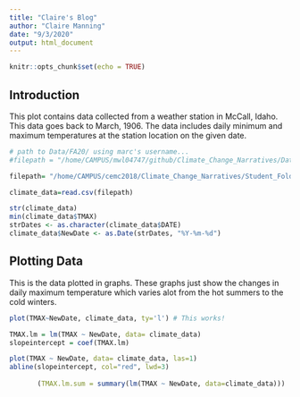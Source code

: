 ```yaml
---
title: "Claire's Blog"
author: "Claire Manning"
date: "9/3/2020"
output: html_document
---
```


```r
knitr::opts_chunk$set(echo = TRUE)
```

## Introduction

This plot contains data collected from a weather station in McCall, Idaho. This data goes back to March, 1906. The data includes daily minimum and maximum temperatures at the station location on the given date.


```r
# path to Data/FA20/ using marc's username...
#filepath = "/home/CAMPUS/mwl04747/github/Climate_Change_Narratives/Data/FA20/manning_mccall_data.csv"

filepath= "/home/CAMPUS/cemc2018/Climate_Change_Narratives/Student_Folders/Manning/manning_mccall_data.csv"

climate_data=read.csv(filepath)

str(climate_data)
min(climate_data$TMAX)
strDates <- as.character(climate_data$DATE)
climate_data$NewDate <- as.Date(strDates, "%Y-%m-%d")

```


## Plotting Data

This is the data plotted in graphs. These graphs just show the changes in daily maximum temperature which varies alot from the hot summers to the cold winters.

```r
plot(TMAX~NewDate, climate_data, ty='l') # This works!

TMAX.lm = lm(TMAX ~ NewDate, data= climate_data)
slopeintercept = coef(TMAX.lm)

plot(TMAX ~ NewDate, data= climate_data, las=1)
abline(slopeintercept, col="red", lwd=3)
       
       (TMAX.lm.sum = summary(lm(TMAX ~ NewDate, data=climate_data)))
```
